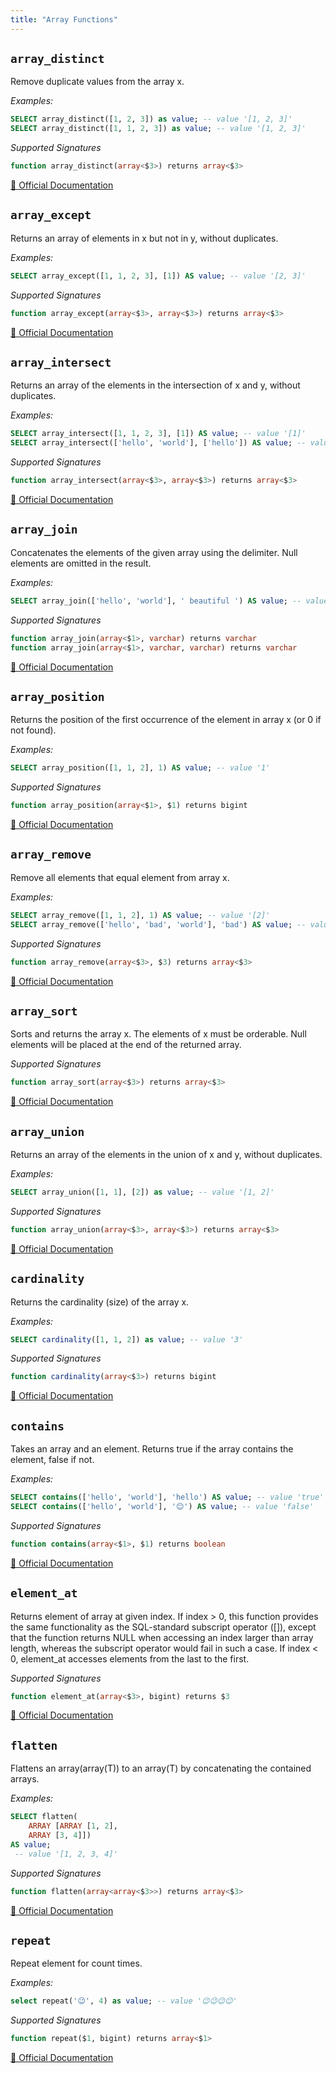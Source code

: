 ```yaml
---
title: "Array Functions"
---
```



## `array_distinct`

Remove duplicate values from the array x.


*Examples:*
```sql examples.sql
SELECT array_distinct([1, 2, 3]) as value; -- value '[1, 2, 3]'
SELECT array_distinct([1, 1, 2, 3]) as value; -- value '[1, 2, 3]'
```
*Supported Signatures*
```sql
function array_distinct(array<$3>) returns array<$3>
```
[🔗 Official Documentation](https://trino.io/docs/current/functions/array.html#array_distinct)

## `array_except`

Returns an array of elements in x but not in y, without duplicates.


*Examples:*
```sql examples.sql
SELECT array_except([1, 1, 2, 3], [1]) AS value; -- value '[2, 3]'
```
*Supported Signatures*
```sql
function array_except(array<$3>, array<$3>) returns array<$3>
```
[🔗 Official Documentation](https://trino.io/docs/current/functions/array.html#array_except)

## `array_intersect`

Returns an array of the elements in the intersection of x and y, without duplicates.


*Examples:*
```sql examples.sql
SELECT array_intersect([1, 1, 2, 3], [1]) AS value; -- value '[1]'
SELECT array_intersect(['hello', 'world'], ['hello']) AS value; -- value '[hello]'
```
*Supported Signatures*
```sql
function array_intersect(array<$3>, array<$3>) returns array<$3>
```
[🔗 Official Documentation](https://trino.io/docs/current/functions/array.html#array_intersect)

## `array_join`

Concatenates the elements of the given array using the delimiter. Null elements are omitted in the result.


*Examples:*
```sql examples.sql
SELECT array_join(['hello', 'world'], ' beautiful ') AS value; -- value 'hello beautiful world'
```
*Supported Signatures*
```sql
function array_join(array<$1>, varchar) returns varchar
function array_join(array<$1>, varchar, varchar) returns varchar
```
[🔗 Official Documentation](https://trino.io/docs/current/functions/array.html#array_join)

## `array_position`

Returns the position of the first occurrence of the element in array x (or 0 if not found).


*Examples:*
```sql examples.sql
SELECT array_position([1, 1, 2], 1) AS value; -- value '1'
```
*Supported Signatures*
```sql
function array_position(array<$1>, $1) returns bigint
```
[🔗 Official Documentation](https://trino.io/docs/current/functions/array.html#array_position)

## `array_remove`

Remove all elements that equal element from array x.


*Examples:*
```sql examples.sql
SELECT array_remove([1, 1, 2], 1) AS value; -- value '[2]'
SELECT array_remove(['hello', 'bad', 'world'], 'bad') AS value; -- value '[hello, world]'
```
*Supported Signatures*
```sql
function array_remove(array<$3>, $3) returns array<$3>
```
[🔗 Official Documentation](https://trino.io/docs/current/functions/array.html#array_remove)

## `array_sort`

Sorts and returns the array x. The elements of x must be orderable. Null elements will be placed at the end of the returned array.

*Supported Signatures*
```sql
function array_sort(array<$3>) returns array<$3>
```
[🔗 Official Documentation](https://trino.io/docs/current/functions/array.html#array_sort)

## `array_union`

Returns an array of the elements in the union of x and y, without duplicates.


*Examples:*
```sql examples.sql
SELECT array_union([1, 1], [2]) as value; -- value '[1, 2]'
```
*Supported Signatures*
```sql
function array_union(array<$3>, array<$3>) returns array<$3>
```
[🔗 Official Documentation](https://trino.io/docs/current/functions/array.html#array_union)

## `cardinality`

Returns the cardinality (size) of the array x.


*Examples:*
```sql examples.sql
SELECT cardinality([1, 1, 2]) as value; -- value '3'
```
*Supported Signatures*
```sql
function cardinality(array<$3>) returns bigint
```
[🔗 Official Documentation](https://trino.io/docs/current/functions/array.html#cardinality)

## `contains`

Takes an array and an element. Returns true if the array contains the element, false if not.


*Examples:*
```sql examples.sql
SELECT contains(['hello', 'world'], 'hello') AS value; -- value 'true'
SELECT contains(['hello', 'world'], '😊') AS value; -- value 'false'
```
*Supported Signatures*
```sql
function contains(array<$1>, $1) returns boolean
```
[🔗 Official Documentation](https://trino.io/docs/current/functions/array.html#contains)

## `element_at`

Returns element of array at given index. If index &gt; 0, this function provides the same functionality as the SQL-standard subscript operator ([]), except that the function returns NULL when accessing an index larger than array length, whereas the subscript operator would fail in such a case. If index &lt; 0, element_at accesses elements from the last to the first.

*Supported Signatures*
```sql
function element_at(array<$3>, bigint) returns $3
```
[🔗 Official Documentation](https://trino.io/docs/current/functions/array.html#element_at)

## `flatten`

Flattens an array(array(T)) to an array(T) by concatenating the contained arrays.


*Examples:*
```sql examples.sql
SELECT flatten(
    ARRAY [ARRAY [1, 2],
    ARRAY [3, 4]])
AS value;
 -- value '[1, 2, 3, 4]'
```
*Supported Signatures*
```sql
function flatten(array<array<$3>>) returns array<$3>
```
[🔗 Official Documentation](https://trino.io/docs/current/functions/array.html#flatten)

## `repeat`

Repeat element for count times.


*Examples:*
```sql examples.sql
select repeat('😉', 4) as value; -- value '😉😉😉😉'
```
*Supported Signatures*
```sql
function repeat($1, bigint) returns array<$1>
```
[🔗 Official Documentation](https://trino.io/docs/current/functions/array.html#repeat)


